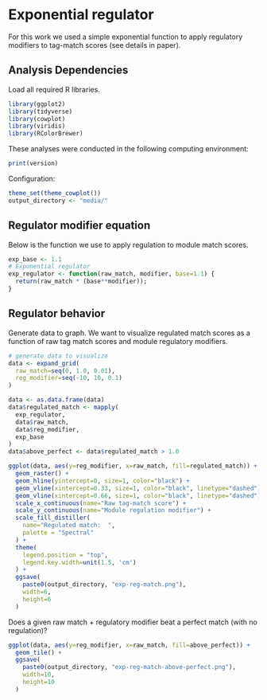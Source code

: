 # Exponential regulator

For this work we used a simple exponential function to apply regulatory modifiers to tag-match scores (see details in paper).

## Analysis Dependencies

Load all required R libraries.

```r
library(ggplot2)
library(tidyverse)
library(cowplot)
library(viridis)
library(RColorBrewer)
```

These analyses were conducted in the following computing environment:

```r
print(version)
```

Configuration:

```r
theme_set(theme_cowplot())
output_directory <- "media/"
```

## Regulator modifier equation

Below is the function we use to apply regulation to module match scores.

```r
exp_base <- 1.1
# Exponential regulator
exp_regulator <- function(raw_match, modifier, base=1.1) {
  return(raw_match * (base**modifier));
}
```

## Regulator behavior

Generate data to graph. We want to visualize regulated match scores as a function of raw tag match scores and module regulatory modifiers.

```r
# generate data to visualize
data <- expand_grid(
  raw_match=seq(0, 1.0, 0.01),
  reg_modifier=seq(-10, 10, 0.1)
)

data <- as.data.frame(data)
data$regulated_match <- mapply(
  exp_regulator,
  data$raw_match,
  data$reg_modifier,
  exp_base
)
data$above_perfect <- data$regulated_match > 1.0
```

```r
ggplot(data, aes(y=reg_modifier, x=raw_match, fill=regulated_match)) +
  geom_raster() +
  geom_hline(yintercept=0, size=1, color="black") +
  geom_vline(xintercept=0.33, size=1, color="black", linetype="dashed") +
  geom_vline(xintercept=0.66, size=1, color="black", linetype="dashed") +
  scale_x_continuous(name="Raw tag-match score") +
  scale_y_continuous(name="Module regulation modifier") +
  scale_fill_distiller(
    name="Regulated match:  ",
    palette = "Spectral"
  ) +
  theme(
    legend.position = "top",
    legend.key.width=unit(1.5, 'cm')
  ) +
  ggsave(
    paste0(output_directory, "exp-reg-match.png"),
    width=6,
    height=6
  )
```

Does a given raw match + regulatory modifier beat a perfect match (with no regulation)?

```r
ggplot(data, aes(y=reg_modifier, x=raw_match, fill=above_perfect)) +
  geom_tile() +
  ggsave(
    paste0(output_directory, "exp-reg-match-above-perfect.png"),
    width=10,
    height=10
  )
```
